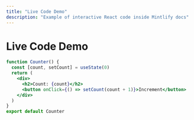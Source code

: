 ```yaml
---
title: "Live Code Demo"
description: "Example of interactive React code inside Mintlify docs"
---
```



# Live Code Demo

```jsx live
function Counter() {
  const [count, setCount] = useState(0)
  return (
    <div>
      <h2>Count: {count}</h2>
      <button onClick={() => setCount(count + 1)}>Increment</button>
    </div>
  )
}
export default Counter
```